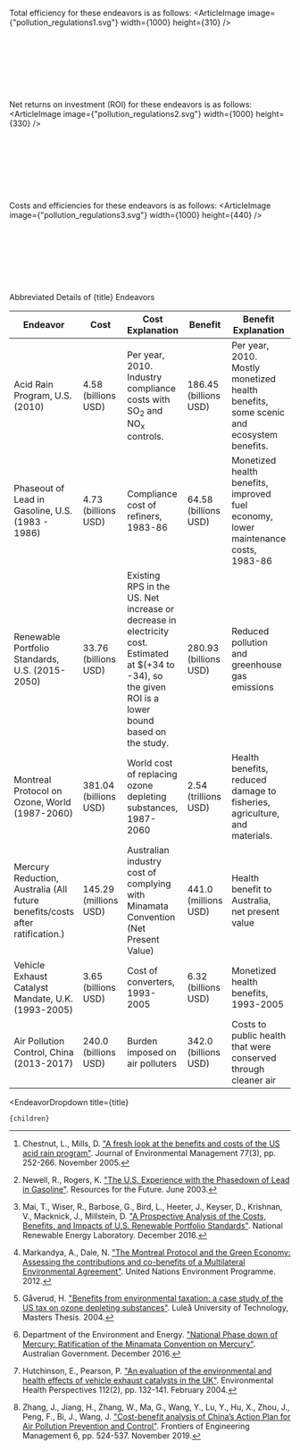 

Total efficiency for these endeavors is as follows:
<ArticleImage image={"pollution_regulations1.svg"} width={1000} height={310} />

<br></br><br></br><br></br>

Net returns on investment (ROI) for these endeavors is as follows:
<ArticleImage image={"pollution_regulations2.svg"} width={1000} height={330} />

<br></br><br></br><br></br>

Costs and efficiencies for these endeavors is as follows:
<ArticleImage image={"pollution_regulations3.svg"} width={1000} height={440} />

<br></br><br></br><br></br>

<div className="table-title">Abbreviated Details of {title} Endeavors</div>
<div className="table-wrapper">

| Endeavor | Cost | Cost Explanation | Benefit | Benefit Explanation | Reference |
| --- | --- | --- | --- | --- | --- |
| Acid Rain Program, U.S. (2010) | 4.58 (billions USD) | Per year, 2010. Industry compliance costs with SO<sub>2</sub> and NO<sub>x</sub> controls. | 186.45 (billions USD) | Per year, 2010. Mostly monetized health benefits, some scenic and ecosystem benefits. | Chestnut and Mills [^"17"] |
| Phaseout of Lead in Gasoline, U.S. (1983 - 1986) | 4.73 (billions USD) | Compliance cost of refiners, 1983-86 | 64.58 (billions USD) | Monetized health benefits, improved fuel economy, lower maintenance costs, 1983-86 | Newell and Rogers [^"59"] |
| Renewable Portfolio Standards, U.S. (2015-2050) | 33.76 (billions USD) | Existing RPS in the US. Net increase or decrease in electricity cost. Estimated at $(+34 to -34), so the given ROI is a lower bound based on the study. | 280.93 (billions USD) | Reduced pollution and greenhouse gas emissions | Mai et al. [^"49"] |
| Montreal Protocol on Ozone, World (1987-2060) | 381.04 (billions USD) | World cost of replacing ozone depleting substances, 1987-2060 | 2.54 (trillions USD) | Health benefits, reduced damage to fisheries, agriculture, and materials. | Benefits from Markandya and Dale [^"51"], costs from G\u00e5verud [^"32"] |
| Mercury Reduction, Australia (All future benefits/costs after ratification.) | 145.29 (millions USD) | Australian industry cost of complying with Minamata Convention (Net Present Value) | 441.0 (millions USD) | Health benefit to Australia, net present value | Department of the Environment and Energy [^"21"] |
| Vehicle Exhaust Catalyst Mandate, U.K. (1993-2005) | 3.65 (billions USD) | Cost of converters, 1993-2005 | 6.32 (billions USD) | Monetized health benefits, 1993-2005 | Hutchinson and Pearson [^"39"] |
| Air Pollution Control, China (2013-2017) | 240.0 (billions USD) | Burden imposed on air polluters | 342.0 (billions USD) | Costs to public health that were conserved through cleaner air | Zhang et al. [^"79"] |

</div>

[^"1"]: Airports Commission. ["Business Case and Sustainability Assessment – Heathrow Airport Northwest Runway"](https://assets.publishing.service.gov.uk/government/uploads/system/uploads/attachment_data/file/440315/business-case-and-sustainability-assessment.pdf). ISBN: 978-1-84864-159-4. July 2015.

[^"2"]: Azoulay, P., Graff Zivin, J., Li, D., Sampat, B. ["Public R&D Investments and Private-sector Patenting: Evidence from NIH Funding Rules"](https://www.nber.org/papers/w20889). The Review of Economic Studies 86(1), pp. 117-152. January 2019.

[^"3"]: Baade, R., Matheson, V. ["Going for the Gold: The Economics of the Olympics"](https://www.aeaweb.org/articles?id=10.1257/jep.30.2.201). Journal of Economic Perspectives 30(2), pp. 201-218. Spring 2016.

[^"4"]: Baker, C., Ding, Y., Ferrufino, C., Kowal, S., Tan, J., Subedi, P. ["A cost–benefit analysis of smoking cessation prescription coverage from a US payer perspective"](https://www.ncbi.nlm.nih.gov/pmc/articles/PMC6052927/). ClinicoEconomics and Outcomes Research 10, pp. 359-370. July 2018.

[^"5"]: Barbosa, A., Tella, J. ["How much does it cost to save a species from extinction? Costs and rewards of conserving the Lear's macaw"](https://royalsocietypublishing.org/doi/10.1098/rsos.190190). Royal Society open science 6(7): article 190190. July 2019.

[^"6"]: Barrett, S. ["Economic considerations for the eradication endgame"](https://dx.doi.org/10.1098%2Frstb.2012.0149). Philosophical Transactions of the Royal Society B: Biological Sciences 368(1623): 20120149. August 2013.

[^"7"]: Barstow, C., Bluffstone, R., Silon, K., Linden, K., Thomas, E. ["A cost-benefit analysis of livelihood, environmental and health benefits of a large scale water filter and cookstove distribution in Rwanda"](https://www.sciencedirect.com/science/article/pii/S2352728519300491). Development Engineering 4, 100043. 2019.

[^"8"]: Beckman, L., Svensson, M. ["The cost-effectiveness of the Olweus Bullying Prevention Program: Results from a modelling study"](https://www.sciencedirect.com/science/article/abs/pii/S0140197115002213). Journal of Adolescence 45, pp. 127-137. December 2015.

[^"9"]: Bentzen, J., Truc, N. T. T., Nam, T. S. ["A Social Cost-Benefit Analysis of Biogas Technologies using Rice Straw and Water Hyacinths as Feedstock"](http://203.159.5.126/index.php/reric/article/view/1825). International Energy Journal 18(4). December 2018.

[^"10"]: Borrego-Marín, M., Berbel, J. ["Cost-benefit analysis of irrigation modernization in Guadalquivir River Basin"](https://www.sciencedirect.com/science/article/abs/pii/S0378377418303378). Agricultural Water Management 212, pp. 416-423. February 2019.

[^"11"]: Brey, R., Castillo-Manzano, I., Castro-Nuño, M., López-Valpuesta, L., Marchena-Gómez, M., Sánchez-Braza, A. ["Is the widespread use of urban land for cycling promotion policies cost effective? A Cost-Benefit Analysis of the case of Seville"](https://www.sciencedirect.com/science/article/abs/pii/S026483771630391X). Land Use Policy 63, pp. 130-139. April 2017.

[^"12"]: Broeks, M., Biesbroek, S., Over, E., van Gils, P., Toxopeus, I., Beukers, M., Temme, H. ["A social cost-benefit analysis of meat taxation and a fruit and vegetables subsidy for a healthy and sustainable food consumption in the Netherlands"](https://pubmed.ncbi.nlm.nih.gov/32389120/). BMC Public Health 20, pp. 1-12. December 2020.

[^"13"]: Broughel, J., Kotrous, M. ["The Benefits of Coronavirus Suppression: A Cost-Benefit Analysis of the Response to the First Wave of COVID-19 in the United States"](https://papers.ssrn.com/sol3/papers.cfm?abstract_id=3636090). Mercatus Working Paper, COVID Economics 67, pp. 128-171. February 2021.

[^"14"]: Caldwell, M., Vitacco, M., Van Rybroek, G. ["Are Violent Delinquents Worth Treating? A Cost–Benefit Analysis"](https://journals.sagepub.com/doi/abs/10.1177/0022427805280053). Journal of Research in Crime and Delinquency 43(2), pp. 148-168. May 2006.

[^"15"]: Carroll, Z., Couzo, E. ["Should North Carolina require more efficient water heaters in homes? A cost-benefit analysis"](https://www.sciencedirect.com/science/article/abs/pii/S0301421520308247). Energy Policy 150, 112113. March 2021.

[^"16"]: Cartenì, A., Henke, I., Di Bartolomeo, M. I., Regna, M. ["A Cost-Benefit Analysis of a Fully-Automated Driverless Metro Line in a High-Density Metropolitan Area in Italy"](https://ieeexplore.ieee.org/abstract/document/8783471). In 2019 IEEE International Conference on Environment and Electrical Engineering and 2019 IEEE Industrial and Commercial Power Systems Europe (EEEIC/I&CPS Europe), pp. 1-6. June 2019.

[^"17"]: Chestnut, L., Mills, D. ["A fresh look at the benefits and costs of the US acid rain program"](https://www.sciencedirect.com/science/article/pii/S0301479705002124). Journal of Environmental Management 77(3), pp. 252-266. November 2005.

[^"18"]: Clark, K. A., Biddle, A. K., Martin, S. L. ["A Cost-Benefit Analysis of the Violence Against Women Act of 1994"](https://journals.sagepub.com/doi/abs/10.1177/10778010222183143). Violence Against Women 8(4), pp. 417-428. April 2002.

[^"19"]: Commonwealth of Australia. ["Western Sydney Airport: Business Case Summary"](https://www.westernsydneyairport.gov.au/sites/default/files/WSA_Business_Case_summary.pdf). ISBN 978-1-925531-10-7. 2016.

[^"20"]: Cox, W., Love, J. ["40 Years of the US Interstate Highway System: An Analysis The Best Investment A Nation Ever Made"](http://www.publicpurpose.com/freeway1.htm). Prepared for the American Highway Users Alliance. June 1996.

[^"21"]: Department of the Environment and Energy. ["National Phase down of Mercury: Ratification of the Minamata Convention on Mercury"](https://www.environment.gov.au/system/files/consultations/4068cac4-a2ba-4036-a9e0-7bdee4f558fd/files/minamata-mercury-ris-dec-2016.pdf). Australian Government. December 2016.

[^"22"]: Dittrich, R., Ball, T., Wreford, A., Moran, D., Spray, C. ["A cost‐benefit analysis of afforestation as a climate change adaptation measure to reduce flood risk"](https://onlinelibrary.wiley.com/doi/full/10.1111/jfr3.12482). Journal of Flood Risk Management 12(4), e12482. July 2018.

[^"23"]: Djukic, M., Jovanoski, I., Ivanovic, O., Lazic, M., Bodroza, D. ["Cost-benefit analysis of an infrastructure project and a cost-reflective tariff: A case study for investment in wastewater treatment plant in Serbia"](https://www.sciencedirect.com/science/article/abs/pii/S1364032116000800). Renewable and Sustainable Energy Reviews 59, pp. 1419-1425. June 2016.

[^"24"]: Doran, C., Ling, R., Byrnes, J., Crane, M., Shakeshaft, A., Searles, A., Perez, D. ["Benefit Cost Analysis of Three Skin Cancer Public Education Mass-Media Campaigns Implemented in New South Wales, Australia"](https://www.ncbi.nlm.nih.gov/pmc/articles/PMC4732951/). PLoS One 11(1): e0147665. January 2016.

[^"25"]: Eliasson, J. ["A cost–benefit analysis of the Stockholm congestion charging system"](https://www.sciencedirect.com/science/article/abs/pii/S0965856408002140). Transportation Research Part A: Policy and Practice 43May 2009.

[^"26"]: Federal Highway Administration. ["Productivity and the Highway Network: A Look at the Economic Benefits to Industry from Investment in the Highway Network"](https://www.fhwa.dot.gov/policy/otps/060320b/). Publication No. FHWA-PL-96-016. 1996.

[^"27"]: Florio, M., Forte, S., Sirtori, E. ["Forecasting the socio-economic impact of the Large Hadron Collider: A cost–benefit analysis to 2025 and beyond"](https://www.sciencedirect.com/science/article/abs/pii/S0040162516000731). Technological Forecasting and Social Change 112, pp. 38-53. November 2016.

[^"28"]: Gallaher, M., Rogozhin, A., Petrusa, J. ["Retrospective Benefit-Cost Analysis of U.S. DOE's Geothermal Technologies R&D Program Investments"](https://www.energy.gov/eere/analysis/downloads/retrospective-benefit-cost-analysis-us-does-geothermal-technologies-rd). RTI International, prepared for the Office of Energy Efficiency and Renewable Energy. August 2010.

[^"29"]: Gallaher, M., Scott, T., Oliver, Z., Clark-Sutton, K., Anderson, B., Ruegg, R. ["Benefit-Cost Evaluation of U.S. Department of Energy Investment in HVAC, Water Heating, and Appliance Technologies"](https://www.energy.gov/eere/buildings/downloads/benefit-cost-evaluation-us-department-energy-investment-hvac-water-heating). RTI International and TIA Consulting, prepared for Building Technologies Office, Office of Energy Efficiency and Renewable Energy. September 2017.

[^"30"]: Grant, A., Tyner, W. ["Benefit-Cost Analysis for Implementation of Rural Broadband in the Tipmont Cooperative in Indiana"](https://pcrd.purdue.edu/wp-content/uploads/2018/12/005-RPINsights-Tipmont-Broadband.pdf). Purdue University, Research & Policy INsights. August 2018.

[^"31"]: Grecu, E., Aceleanu, M. I., Albulescu, C. T. ["The economic, social and environmental impact of shale gas exploitation in Romania: A cost-benefit analysis"](https://www.sciencedirect.com/science/article/abs/pii/S1364032118303721). Renewable and Sustainable Energy Reviews 93, pp. 691-700. October 2018.

[^"32"]: Gåverud, H. ["Benefits from environmental taxation: a case study of the US tax on ozone depleting substances"](https://www.diva-portal.org/smash/get/diva2:1024029/FULLTEXT01.pdf). Luleå University of Technology, Masters Thesis. 2004.

[^"33"]: Hardner, J., McKenney, B. ["The U.S. National Park System: An Economic Asset at Risk"](https://www.npca.org/resources/1109-the-u-s-national-park-system-an-economic-asset-at-risk). Prepared for the National Parks Conservation Association. May 2006.

[^"34"]: Hausken, K. ["Cost benefit analysis of war"](https://www.emerald.com/insight/content/doi/10.1108/IJCMA-04-2015-0023/full/html?fullSc=1). International Journal of Conflict Management 27(4), ISSN: 1044-4068. October 2016.

[^"35"]: Held, P. J., McCormick, F., Ojo, A., Roberts, J. P. ["A Cost‐Benefit Analysis of Government Compensation of Kidney Donors"](https://onlinelibrary.wiley.com/doi/full/10.1111/ajt.13490). American Journal of Transplantation 16(3), pp. 877-885. October 2015.

[^"36"]: Hertzfeld, R. ["Measuring the economic returns from successful NASA life sciences technology transfers"](https://pubmed.ncbi.nlm.nih.gov/14983842/). Journal of Technology Transfer 27(4), pp. 311-320. December 2002.

[^"37"]: Holtgrave, D., Wunderink, K., Vallone, D., Healton, C. ["Cost–Utility Analysis of the National truth® Campaign to Prevent Youth Smoking"](https://www.sciencedirect.com/science/article/abs/pii/S0749379709000750). American Journal of Preventive Medicine 36(5). May 2009.

[^"38"]: Hsu, E. ["Cost-benefit analysis for recycling of agricultural wastes in Taiwan"](https://www.sciencedirect.com/science/article/abs/pii/S0956053X20305699). Waste Management 120, pp. 424-432. February 2021.

[^"39"]: Hutchinson, E., Pearson, P. ["An evaluation of the environmental and health effects of vehicle exhaust catalysts in the UK"](https://www.ncbi.nlm.nih.gov/pmc/articles/PMC1241821/). Environmental Health Perspectives 112(2), pp. 132-141. February 2004.

[^"40"]: Irwin, A., Jozaghi, E., Bluthenthal, R., Kral, H. ["A Cost-Benefit Analysis of a Potential Supervised Injection Facility in San Francisco, California, USA"](https://journals.sagepub.com/doi/abs/10.1177/0022042616679829?journalCode=joda). Journal of Drug Issues 47(2), pp. 164-184. December 2016.

[^"41"]: Krarti, M., Ali, F., Alaidroos, A., Houchati, M. ["Macro-economic benefit analysis of large scale building energy efficiency programs in Qatar"](https://www.sciencedirect.com/science/article/pii/S2212609017301061). International Journal of Sustainable Built Environment 6(2), pp. 597-609. December 2017.

[^"42"]: Kuang, X., Zhao, F., Hao, H., Liu, Z. ["Assessing the Socioeconomic Impacts of Intelligent Connected Vehicles in China: A Cost–Benefit Analysis"](https://www.mdpi.com/2071-1050/11/12/3273). Sustainability 11(12). June 2019.

[^"43"]: Kunreuther, H., Michel-Kerjan, E. ["Challenge Paper: Natural Disasters. Policy Options for Reducing Losses from Natural Disasters: Allocating $75 billion"](https://www.copenhagenconsensus.com/sites/default/files/naturaldisasters.pdf). Revised version for Copenhagen Consensus. Center for Risk Management and Decision Processes, The Wharton School, University of Pennsylvania, Philadelphia, Pennsylvania, U.S.A. 2012.

[^"44"]: Lavee, D. ["A cost-benefit analysis of a deposit–refund program for beverage containers in Israel"](https://www.sciencedirect.com/science/article/abs/pii/S0956053X09003808). Waste Management 30(2), pp. 338-345. February 2010.

[^"45"]: Lazo, J., Morss, R., Demuth, J. ["300 Billion Served: Sources, Perceptions, Uses, and Values of Weather Forecasts"](https://journals.ametsoc.org/bams/article/90/6/785/59633). Bulletin of the American Meteorological Society 90(6), pp. 785-798. June 2009.

[^"46"]: Link, A. ["Retrospective Benefit-Cost Evaluation of U.S. DOE Vehicle Combustion Engine R&D Program: Impacts of a Cluster of Energy Technologies"](https://www.energy.gov/eere/analysis/downloads/retrospective-benefit-cost-evaluation-us-doe-vehicle-combustion-engine-rd). Office of Energy Efficiency and Renewable Energy. May 2010.

[^"47"]: Link, A., O'Connor, A., Scott, T., Casey, S., Loomis, R., Davis, J. ["Benefit-Cost Evaluation of U.S. DOE Investment in Energy Storage Technologies for Hybrid and Electric Cars and Trucks"](https://www.energy.gov/eere/analysis/downloads/benefit-cost-evaluation-us-doe-investment-energy-storage-technologies-hybrid). RTI International, prepared for the Office of Energy Efficiency and Renewable Energy. December 2013.

[^"48"]: Logar, I., Brouwer, R., Paillex, A. ["Do the societal benefits of river restoration outweigh their costs? A cost-benefit analysis"](https://www.sciencedirect.com/science/article/pii/S030147971831363X). Journal of Environmental Management 232, pp. 1075-1085. February 2019.

[^"49"]: Mai, T., Wiser, R., Barbose, G., Bird, L., Heeter, J., Keyser, D., Krishnan, V., Macknick, J., Millstein, D. ["A Prospective Analysis of the Costs, Benefits, and Impacts of U.S. Renewable Portfolio Standards"](https://www.nrel.gov/docs/fy17osti/67455.pdf). National Renewable Energy Laboratory. December 2016.

[^"50"]: Manun, A., Zhao, B., McCabe, M., Dreher, K., Otterstatter, M., Smith, N., Blondel-Hill, E., Marra, F., Patrick. D. ["Cost-benefit analysis of a population-based education program on the wise use of antibiotics"](https://link.springer.com/article/10.17269/s41997-019-00245-w). Canadian Journal of Public Health 110, pp. 732-740. August 2019.

[^"51"]: Markandya, A., Dale, N. ["The Montreal Protocol and the Green Economy: Assessing the contributions and co-benefits of a Multilateral Environmental Agreement"](https://www.unenvironment.org/ozonaction/resources/publication/montreal-protocol-and-green-economy-assessing-contributions-and-co-benefits). United Nations Environment Programme. 2012.

[^"52"]: Marseille, E., Kahn, J., Yazar-Klosinski, B., Doblin, R. ["The cost-effectiveness of MDMA-assisted psychotherapy for the treatment of chronic, treatment-resistant PTSD"](https://journals.plos.org/plosone/article?id=10.1371/journal.pone.0239997). PLoS ONE 15(10), e0239997. October 2020.

[^"53"]: Marshik, T., Obritzhauser, W., Wagner, P., Richter, T., Mayerhofer, M., Egger-Danner, C., Käsbohrer, A., Pinior, B. ["A cost-benefit analysis and the potential trade effects of the bovine viral diarrhoea eradication programme in Styria, Austria"](https://www.sciencedirect.com/science/article/pii/S1090023317302289). The Veterinary Journal 231, pp. 19-29. January 2018.

[^"54"]: Maurer, N., Yu, C. ["What T. R. Took: The Economic Impact of the Panama Canal, 1903-37"](https://www.jstor.org/stable/40056435?seq=1). The Journal of Economic History 68(3), pp. 686-721. September 2008.

[^"55"]: Miles, D., Stedman, M., Heald, A. ["“Stay at Home, Protect the National Health Service, Save Lives”: A cost benefit analysis of the lockdown in the United Kingdom"](https://onlinelibrary.wiley.com/doi/full/10.1111/ijcp.13674). International Journal of Clinical Practice 75(3), e13674. August 2020.

[^"56"]: Morimoto, R., Hope, C. ["Applying a cost-benefit analysis model to the Three Gorges project in China"](https://www.tandfonline.com/doi/abs/10.3152/147154604781765888). Impact Assessment and Project Appraisal 22(3), pp. 205-220. 2004.

[^"57"]: Murray, K., Wallace, J., Davies, P. ["Cost Benefit Analysis of the Proposed Runway Extension at Wellington International Airport"](https://www.connectwellington.co.nz/static/documents/26%20WIAL%20Runway%20Extension%20-%20Draft%20Cost%20Benefit%20Analysis%20-%20November%202015.pdf). Sapere Research Group, prepared for Wellington International Airport Limited. November 2015.

[^"58"]: National Institutes of Health. ["Budget"](https://www.nih.gov/about-nih/what-we-do/budget). Accessed July 23, 2020.

[^"59"]: Newell, R., Rogers, K. ["The U.S. Experience with the Phasedown of Lead in Gasoline"](http://citeseerx.ist.psu.edu/viewdoc/summary?doi=10.1.1.649.6577). Resources for the Future. June 2003.

[^"60"]: O'Connor, A., Loomis, R., Braun, F. ["Retrospective Benefit-Cost Evaluation of DOE Investments in Photovoltaic Energy Systems"](https://www.energy.gov/eere/analysis/downloads/retrospective-benefit-cost-evaluation-doe-investments-photovoltaic-energy). RTI International, prepared for the Office of Energy Efficiency and Renewable Energy. August 2010.

[^"61"]: Office of Management and Budget, Office of Information and Regulatory Affairs. ["2017 Report to Congress on the Benefits and Costs of Federal Regulations and Agency Compliance with the Unfunded Mandates Reform Act"](https://www.whitehouse.gov/wp-content/uploads/2019/12/2019-CATS-5885-REV_DOC-2017Cost_BenefitReport11_18_2019.docx.pdf). 2017.

[^"62"]: Pelsoci, T. ["Retrospective Benefit-Cost Evaluation of U.S. DOE Wind Energy R&D Program: Impact of Selected Energy Technology Investments"](https://www.energy.gov/eere/analysis/downloads/retrospective-benefit-cost-evaluation-us-doe-wind-energy-rd-program-impact). Office of Energy Efficiency and Renewable Energy, U. S. Department of Energy. June 2010.

[^"63"]: Prepared by John Dunham & Associates New York, prepared for Colorado Department of Transportation. ["The Interstate 70 East Corridor Project Social Benefit-Cost Analysis"](https://www.codot.gov/programs/high-performance-transportation-enterprise-hpte/reports/i-70/final-draft-i-70-east-corridor-project-social-benefit-cost-analysis). October 2013.

[^"64"]: Reed, D., Cook, K., Aloe, A. ["A Cost–Benefit Analysis of Summer Reading Programs Implemented Under State Guidelines"](https://journals.sagepub.com/doi/abs/10.1177/0895904818802112). Education Policy 34(4), pp. 594-618. June 2020.

[^"65"]: Regional Transportation Commission of Southern Nevada. ["I-11 & Intermountain West Corridor Study"](http://i11study.com/). Accessed March 3, 2021.

[^"66"]: Sidhu, A., Pollitt, M., Anaya, K. ["A social cost benefit analysis of grid-scale electrical energy storage projects: A case study"](https://www.sciencedirect.com/science/article/pii/S0306261917318068). Applied Energy 212, pp. 881-894. February 2018.

[^"67"]: Sikorska, D., Macegoniuk, S., Łaszkiewicz, E., Sikorska, P. ["Energy crops in urban parks as a promising alternative to traditional lawns - Perceptions and a cost-benefit analysis"](https://www.sciencedirect.com/science/article/pii/S1618866719304455). Urban Forestry & Urban Greening 49, 126579. March 2020.

[^"68"]: Sudathip, P., Kongkasuriyachai, D., Stelmach, R., Bisanzio, D., Sine, J., Sawang, S., Kitchakarn, S., Sintasath, D., Reithinger, R. ["The Investment Case for Malaria Elimination in Thailand: A Cost–Benefit Analysis"](https://www.ncbi.nlm.nih.gov/pmc/articles/PMC6553898/). The American journal of tropical medicine and hygiene 100(6), pp. 1445-1453. June 2019.

[^"69"]: Sælensminde, K. ["Cost-benefit analyses of walking and cycling track networks taking into account insecurity, health effects and external costs of motorized traffic"](https://www.sciencedirect.com/science/article/abs/pii/S0965856404000539). Transportation Research Part A: Policy and Practice 38(8), pp. 593-606. October 2004.

[^"70"]: Tao, R., Liu, S., Tam, C. ["Cost-Benefit Analysis of High-Speed Rail Link between Hong Kong and Mainland China"](http://citeseerx.ist.psu.edu/viewdoc/summary?doi=10.1.1.397.4747). Journal of Engineering, Project, and Production Management 1(1), pp. 36-45. June 2011.

[^"71"]: Thompson, K., Tebbens, R. "Retrospective cost-effectiveness analyses for polio vaccination in the United States". Risk Analysis 26(6), pp. 1423-1440. December 2006.

[^"72"]: Tripp, S., Grueber, M. ["Economic Impact of the Human Genome Project"](https://www.battelle.org/docs/default-source/misc/battelle-2011-misc-economic-impact-human-genome-project.pdf). Batelle Memorial Institute. May 2011.

[^"73"]: Turner, R. K., Burgess, D., Hadley, D., Coombes, E., Jackson, N. ["A cost-benefit appraisal of coastal managed realignment policy"](https://www.sciencedirect.com/science/article/abs/pii/S0959378007000416). Global Environmental Change 17(3-4), pp. 397-407. August-October 2007.

[^"74"]: van Huizen, T., Dumhs, L., Plantenga, J. ["A Cost-Benefit Analysis of Universal Preschool Education: Evidence from a Spanish Reform"](https://dspace.library.uu.nl/handle/1874/342312). USE Discussion paper series 16(11). 2016.

[^"75"]: Vitaliano, D. ["Benefits and Costs of the Erie Canal: A New View"](https://link.springer.com/article/10.1057/eej.2014.79?shared-article-renderer). Eastern Economic Journal 42, pp. 581-593. September 2016.

[^"76"]: Worrell, E., Laitner, J., Ruth, M., Finman, H. ["Productivity benefits of industrial energy efficiency measures"](https://www.sciencedirect.com/science/article/abs/pii/S0360544203000914). Energy 28(11), pp. 1081-1098. September 2003.

[^"77"]: Xiong, J., Alegre, X. E. ["Climate Resilient Road Assets in Albania"](https://openknowledge.worldbank.org/bitstream/handle/10986/31616/Climate-Resilient-Road-Assets-in-Albania.pdf?sequence=1&isAllowed=y). World Bank Group Transport, Global Facility for Disaster Reduction and Recovery. February 2019.

[^"78"]: Yang, Z., Gao, B. ["Cost-Benefit Analysis of Sandakan Airport Expansion Project in Malaysia"](https://www.clausiuspress.com/conferences/LNEMSS/FEMS%202020/20FEMS039.pdf). 2020 International Symposium on Frontiers of Economics and Management Science (FEMS 2020). 2020.

[^"79"]: Zhang, J., Jiang, H., Zhang, W., Ma, G., Wang, Y., Lu, Y., Hu, X., Zhou, J., Peng, F., Bi, J., Wang, J. ["Cost-benefit analysis of China’s Action Plan for Air Pollution Prevention and Control"](https://link.springer.com/article/10.1007/s42524-019-0074-8). Frontiers of Engineering Management 6, pp. 524-537. November 2019.

[^"80"]: Zhou, C., Gong, Z., Hu, J., Cao, A., Liang, H. ["A cost-benefit analysis of landfill mining and material recycling in China"](https://www.sciencedirect.com/science/article/abs/pii/S0956053X14004516). Waste Management 35, pp. 191-198. January 2015.

  <EndeavorDropdown 
    title={title} 
  >
    {children}
  </EndeavorDropdown>